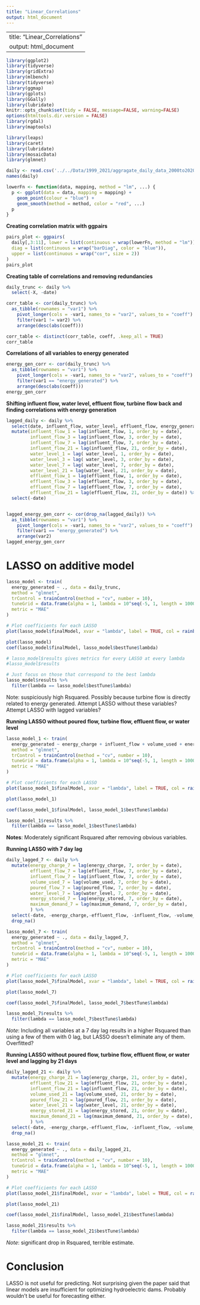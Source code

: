 ```yaml
---
title: "Linear_Correlations"
output: html_document
---
```

---
title: "Linear_Correlations"
output: html_document
---

```r
library(ggplot2)    
library(tidyverse)  
library(gridExtra)
library(mlbench)
library(tidyverse)
library(ggmap)
library(gplots)
library(GGally)
library(lubridate)
knitr::opts_chunk$set(tidy = FALSE, message=FALSE, warning=FALSE)
options(htmltools.dir.version = FALSE)
library(rgdal)
library(maptools)

library(leaps)
library(caret)
library(lubridate)
library(mosaicData)
library(glmnet)
```

```r
daily <- read.csv('../../Data/1999_2021/aggragate_daily_data_2000to2020.csv')
names(daily)
```

```r
lowerFn <- function(data, mapping, method = "lm", ...) {
  p <- ggplot(data = data, mapping = mapping) +
    geom_point(colour = "blue") +
    geom_smooth(method = method, color = "red", ...)
  p
}
```

**Creating correlation matrix with ggpairs**
```r
pairs_plot <- ggpairs(
  daily[,3:11], lower = list(continuous = wrap(lowerFn, method = "lm")),
  diag = list(continuous = wrap("barDiag", color = "blue")),
  upper = list(continuous = wrap("cor", size = 2))
)
pairs_plot
```

**Creating table of correlations and removing redundancies**

```r
daily_trunc <- daily %>%
  select(-X, -date)

corr_table <- cor(daily_trunc) %>%
  as_tibble(rownames = "var1") %>%
    pivot_longer(cols = -var1, names_to = "var2", values_to = "coeff") %>%
    filter(var1 != var2) %>%
    arrange(desc(abs(coeff))) 

corr_table <- distinct(corr_table, coeff, .keep_all = TRUE)
corr_table
```

**Correlations of all variables to energy generated**

```r
energy_gen_corr <- cor(daily_trunc) %>%
  as_tibble(rownames = "var1") %>%
    pivot_longer(cols = -var1, names_to = "var2", values_to = "coeff") %>%
    filter(var1 == "energy_generated") %>%
    arrange(desc(abs(coeff))) 
energy_gen_corr
```

**Shifting influent flow, water level, effluent flow, turbine flow back and finding correlations with energy generation**

```r
lagged_daily <- daily %>%
  select(date, influent_flow, water_level, effluent_flow, energy_generated) %>%
  mutate(influent_flow_1 = lag(influent_flow, 1, order_by = date),
         influent_flow_3 = lag(influent_flow, 3, order_by = date),
         influent_flow_7 = lag(influent_flow, 7, order_by = date),
         influent_flow_21 = lag(influent_flow, 21, order_by = date),
         water_level_1 = lag( water_level, 1, order_by = date),
         water_level_3 = lag( water_level, 3, order_by = date),
         water_level_7 = lag( water_level, 7, order_by = date),
         water_level_21 = lag(water_level, 21, order_by = date),
         effluent_flow_1 = lag(effluent_flow, 1, order_by = date),
         effluent_flow_3 = lag(effluent_flow, 3, order_by = date),
         effluent_flow_7 = lag(effluent_flow, 7, order_by = date),
         effluent_flow_21 = lag(effluent_flow, 21, order_by = date)) %>%
  select(-date)


lagged_energy_gen_corr <- cor(drop_na(lagged_daily)) %>%
  as_tibble(rownames = "var1") %>%
    pivot_longer(cols = -var1, names_to = "var2", values_to = "coeff") %>%
    filter(var1 == "energy_generated") %>%
    arrange(var2) 
lagged_energy_gen_corr

```

# LASSO on additive model
```r
lasso_model <- train(
  energy_generated ~ ., data = daily_trunc,
  method = "glmnet",
  trControl = trainControl(method = "cv", number = 10),
  tuneGrid = data.frame(alpha = 1, lambda = 10^seq(-5, 1, length = 1000)),
  metric = "MAE"
)
```

```r
# Plot coefficients for each LASSO
plot(lasso_model$finalModel, xvar = "lambda", label = TRUE, col = rainbow(11))
```
```r
plot(lasso_model)
coef(lasso_model$finalModel, lasso_model$bestTune$lambda)
```

```r
# lasso_model$results gives metrics for every LASSO at every lambda
#lasso_model$results

# Just focus on those that correspond to the best lambda
lasso_model$results %>% 
  filter(lambda == lasso_model$bestTune$lambda)
```

Note: suspiciously high Rsquared. Possibly because turbine flow is directly related to energy generated. Attempt LASSO without these variables? Attempt LASSO with lagged variables?

**Running LASSO without poured flow, turbine flow, effluent flow, or water level**

```r
lasso_model_1 <- train(
  energy_generated ~ energy_charge + influent_flow + volume_used + energy_stored + maximum_demand, data = daily_trunc,
  method = "glmnet",
  trControl = trainControl(method = "cv", number = 10),
  tuneGrid = data.frame(alpha = 1, lambda = 10^seq(-5, 1, length = 1000)),
  metric = "MAE"
)

# Plot coefficients for each LASSO
plot(lasso_model_1$finalModel, xvar = "lambda", label = TRUE, col = rainbow(5))

plot(lasso_model_1)

coef(lasso_model_1$finalModel, lasso_model_1$bestTune$lambda)

lasso_model_1$results %>% 
  filter(lambda == lasso_model_1$bestTune$lambda)
```

**Notes**: Moderately significant Rsquared after removing obvious variables.

**Running LASSO with 7 day lag**

```r
daily_lagged_7 <- daily %>%
  mutate(energy_charge_7 = lag(energy_charge, 7, order_by = date),
         effluent_flow_7 = lag(effluent_flow, 7, order_by = date),
         influent_flow_7 = lag(influent_flow, 7, order_by = date),
         volume_used_7 = lag(volume_used, 7, order_by = date),
         poured_flow_7 = lag(poured_flow, 7, order_by = date),
         water_level_7 = lag(water_level, 7, order_by = date),
         energy_stored_7 = lag(energy_stored, 7, order_by = date),
         maximum_demand_7 = lag(maximum_demand, 7, order_by = date),
         ) %>%
  select(-date, -energy_charge,-effluent_flow, -influent_flow, -volume_used, -energy_stored, -poured_flow, -water_level, -energy_stored, -maximum_demand) %>%
  drop_na()

lasso_model_7 <- train(
  energy_generated ~ ., data = daily_lagged_7,
  method = "glmnet",
  trControl = trainControl(method = "cv", number = 10),
  tuneGrid = data.frame(alpha = 1, lambda = 10^seq(-5, 1, length = 1000)),
  metric = "MAE"
)

# Plot coefficients for each LASSO
plot(lasso_model_7$finalModel, xvar = "lambda", label = TRUE, col = rainbow(5))

plot(lasso_model_7)

coef(lasso_model_7$finalModel, lasso_model_7$bestTune$lambda)

lasso_model_7$results %>% 
  filter(lambda == lasso_model_7$bestTune$lambda)
```

*Note*: Including all variables at a 7 day lag results in a higher Rsquared than using a few of them with 0 lag, but LASSO doesn't eliminate any of them. Overfitted?

**Running LASSO without poured flow, turbine flow, effluent flow, or water level and lagging by 21 days**

```r
daily_lagged_21 <- daily %>%
  mutate(energy_charge_21 = lag(energy_charge, 21, order_by = date),
         effluent_flow_21 = lag(effluent_flow, 21, order_by = date),
         influent_flow_21 = lag(influent_flow, 21, order_by = date),
         volume_used_21 = lag(volume_used, 21, order_by = date),
         poured_flow_21 = lag(poured_flow, 21, order_by = date),
         water_level_21 = lag(water_level, 21, order_by = date),
         energy_stored_21 = lag(energy_stored, 21, order_by = date),
         maximum_demand_21 = lag(maximum_demand, 21, order_by = date),
         ) %>%
  select(-date, -energy_charge,-effluent_flow, -influent_flow, -volume_used, -energy_stored, -poured_flow, -water_level, -energy_stored, -maximum_demand) %>%
  drop_na()

lasso_model_21 <- train(
  energy_generated ~ ., data = daily_lagged_21,
  method = "glmnet",
  trControl = trainControl(method = "cv", number = 10),
  tuneGrid = data.frame(alpha = 1, lambda = 10^seq(-5, 1, length = 1000)),
  metric = "MAE"
)

# Plot coefficients for each LASSO
plot(lasso_model_21$finalModel, xvar = "lambda", label = TRUE, col = rainbow(5))

plot(lasso_model_21)

coef(lasso_model_21$finalModel, lasso_model_21$bestTune$lambda)

lasso_model_21$results %>% 
  filter(lambda == lasso_model_21$bestTune$lambda)
```

*Note*: significant drop in Rsquared, terrible estimate. 

# Conclusion

LASSO is not useful for predicting. Not surprising given the paper said that linear models are insufficient for optimizing hydroelectric dams. Probably wouldn't be useful for forecasting either.













